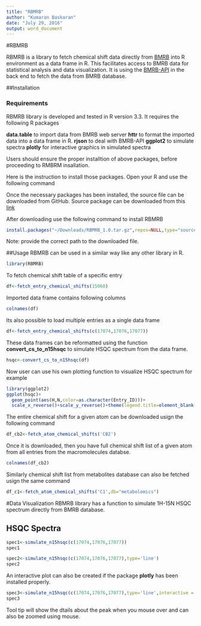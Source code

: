 ```yaml
---
title: "RBMRB"
author: "Kumaran Baskaran"
date: "July 29, 2016"
output: word_document
---
```


#RBMRB

RBMRB is a library to fetch chemical shift data directly from [BMRB](http://bmrb.wisc.edu/) into R environment 
as a data frame in R. This facilitates access to BMRB data for statistical analysis and data visualization. It is using the [BMRB-API](https://github.com/uwbmrb/BMRB-API) in the back end to fetch the data from BMRB database. 

##Installation

### Requirements

RBMRB library is  developed and tested in  R version 3.3. It requires the following R packages


 **data.table** to import data from BMRB web server
 **httr** to format the imported data into a data frame in R. 
 **rjson** to deal with BMRB-API
 **ggplot2** to simulate spectra
 **plotly** for interactive graphics in simulated spectra
 
 Users should ensure the proper installtion of above packages, before proceeding to RMBRM insallation.

Here is the instruction to install those packages. Open your R and use the following command 


Once the necessary packages has been installed, the source file can be downloaded from GitHub.
Source package can be downloaded from this [link](https://github.com/uwbmrb/RBMRB/raw/master/RBMRB_1.0.tar.gz)

After downloading use the following command to install RBMRB
```r
install.packages("~/Downloads/RBMRB_1.0.tar.gz",repos=NULL,type="source")
```

Note: provide the correct path to the downloaded file.

##Usage
RBMRB can be used in a similar way like any other library in R. 

```r
library(RBMRB)
```

To fetch chemical shift table of a specific entry
```r
df<-fetch_entry_chemical_shifts(15060)
```
Imported data frame contains following columns
```r
colnames(df)
```

Its also possible to load multiple entries as a single data frame
```r
df<-fetch_entry_chemical_shifts(c(17074,17076,17077))
```

These data frames can be reformatted using the function **convert_cs_to_n15hsqc** to simulate HSQC spectrum from the data frame.
```r
hsqc<-convert_cs_to_n15hsqc(df)
```
Now user can use his own plotting function to visualize HSQC spectrum
for example
```r
library(ggplot2)
ggplot(hsqc)+
  geom_point(aes(H,N,color=as.character(Entry_ID)))+
  scale_x_reverse()+scale_y_reverse()+theme(legend.title=element_blank())
```

The entire chemical shift for a given atom can be downloaded usign the following command
```r
df_cb2<-fetch_atom_chemical_shifts('CB2')
```

Once it is downloaded, then you have full chemical shift list of a given atom from  all entries from the macromolecules databse. 
```r
colnames(df_cb2)
```

Similarly chemical shift list from metabolites database can also be fetched usign the same command

```r
df_c1<-fetch_atom_chemical_shifts('C1',db="metabolomics")
```

#Data Visualization
RBMRB library has a function to simulate 1H-15N HSQC spectrum directly from BMRB database.


## HSQC Spectra
```r
spec1<-simulate_n15hsqc(c(17074,17076,17077))
spec1
```

```r
spec2<-simulate_n15hsqc(c(17074,17076,17077),type='line')
spec2
```

An interactive plot can also be created if the package **plotly** has been installed properly.

```r
spec3<-simulate_n15hsqc(c(17074,17076,17077),type='line',interactive = T)
spec3
```

Tool tip will show the dtails about the peak when you mouse over and can also be zoomed using mouse. 
